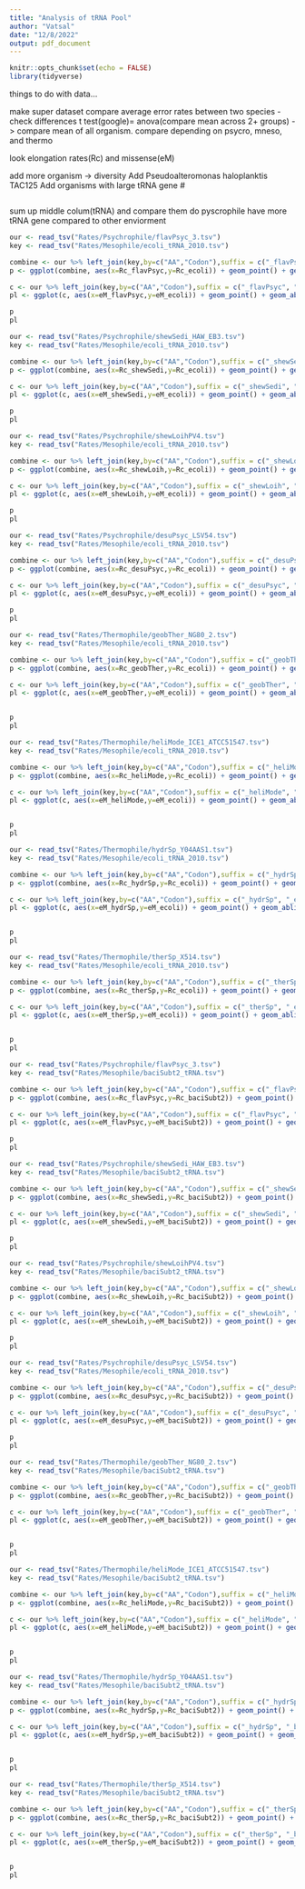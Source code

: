 ---
title: "Analysis of tRNA Pool"
author: "Vatsal"
date: "12/8/2022"
output: pdf_document
---

```{r setup, include=FALSE}
knitr::opts_chunk$set(echo = FALSE)
library(tidyverse)
```
things to do with data...

make super dataset
compare average error rates between two species - check differences
t test(google)=
anova(compare mean across 2+ groups) -> compare mean of all organism. compare depending on psycro, mneso, and thermo

look elongation rates(Rc) and missense(eM)


add more organism -> diversity
Add Pseudoalteromonas haloplanktis TAC125
Add organisms with large tRNA gene #
```{r scatter plot}

```
sum up middle colum(tRNA)
and compare them
do pyscrophile have more tRNA gene compared to other enviorment


```{r ecoli vs shewSedi(psycrophile)}


our <- read_tsv("Rates/Psychrophile/flavPsyc_3.tsv")
key <- read_tsv("Rates/Mesophile/ecoli_tRNA_2010.tsv")

combine <- our %>% left_join(key,by=c("AA","Codon"),suffix = c("_flavPsyc", "_ecoli"))
p <- ggplot(combine, aes(x=Rc_flavPsyc,y=Rc_ecoli)) + geom_point() + geom_abline(intercept = 0,slope = 1) + xlab("Elongation Rates \n flavPsyc") + ylab("Elongation Rates \n ecoli")

c <- our %>% left_join(key,by=c("AA","Codon"),suffix = c("_flavPsyc", "_ecoli"))
pl <- ggplot(c, aes(x=eM_flavPsyc,y=eM_ecoli)) + geom_point() + geom_abline(intercept = 0,slope = 1) + xlab("Missense Rates \n flavPsyc") + ylab("Missense Rates \n ecoli")

p
pl


```


```{r ecoli vs shewSedi(psycrophile)}


our <- read_tsv("Rates/Psychrophile/shewSedi_HAW_EB3.tsv")
key <- read_tsv("Rates/Mesophile/ecoli_tRNA_2010.tsv")

combine <- our %>% left_join(key,by=c("AA","Codon"),suffix = c("_shewSedi", "_ecoli"))
p <- ggplot(combine, aes(x=Rc_shewSedi,y=Rc_ecoli)) + geom_point() + geom_abline(intercept = 0,slope = 1) + xlab("Elongation Rates \n shewSedi") + ylab("Elongation Rates \n ecoli")

c <- our %>% left_join(key,by=c("AA","Codon"),suffix = c("_shewSedi", "_ecoli"))
pl <- ggplot(c, aes(x=eM_shewSedi,y=eM_ecoli)) + geom_point() + geom_abline(intercept = 0,slope = 1) + xlab("Missense Rates \n shewSedi") + ylab("Missense Rates \n ecoli")

p
pl


```



```{r ecoli vs shewLoih(psycrophile)}


our <- read_tsv("Rates/Psychrophile/shewLoihPV4.tsv")
key <- read_tsv("Rates/Mesophile/ecoli_tRNA_2010.tsv")

combine <- our %>% left_join(key,by=c("AA","Codon"),suffix = c("_shewLoih", "_ecoli"))
p <- ggplot(combine, aes(x=Rc_shewLoih,y=Rc_ecoli)) + geom_point() + geom_abline(intercept = 0,slope = 1) + xlab("Elongation Rates \n shewLoih") + ylab("Elongation Rates \n ecoli")

c <- our %>% left_join(key,by=c("AA","Codon"),suffix = c("_shewLoih", "_ecoli"))
pl <- ggplot(c, aes(x=eM_shewLoih,y=eM_ecoli)) + geom_point() + geom_abline(intercept = 0,slope = 1) + xlab("Missense Rates \n shewLoih") + ylab("Missense Rates \n ecoli")

p
pl


```

```{r ecoli vs desuPsyc(psycrophile)}


our <- read_tsv("Rates/Psychrophile/desuPsyc_LSV54.tsv")
key <- read_tsv("Rates/Mesophile/ecoli_tRNA_2010.tsv")

combine <- our %>% left_join(key,by=c("AA","Codon"),suffix = c("_desuPsyc", "_ecoli"))
p <- ggplot(combine, aes(x=Rc_desuPsyc,y=Rc_ecoli)) + geom_point() + geom_abline(intercept = 0,slope = 1) + xlab("Elongation Rates \n desuPsyc") + ylab("Elongation Rates \n ecoli")

c <- our %>% left_join(key,by=c("AA","Codon"),suffix = c("_desuPsyc", "_ecoli"))
pl <- ggplot(c, aes(x=eM_desuPsyc,y=eM_ecoli)) + geom_point() + geom_abline(intercept = 0,slope = 1) + xlab("Missense Rates \n desuPsyc") + ylab("Missense Rates \n ecoli")

p
pl


```





















```{r ecoli vs geoTher(Thermophile)}
our <- read_tsv("Rates/Thermophile/geobTher_NG80_2.tsv")
key <- read_tsv("Rates/Mesophile/ecoli_tRNA_2010.tsv")

combine <- our %>% left_join(key,by=c("AA","Codon"),suffix = c("_geobTher", "_ecoli"))
p <- ggplot(combine, aes(x=Rc_geobTher,y=Rc_ecoli)) + geom_point() + geom_abline(intercept = 0,slope = 1) + xlab("Elongation Rates \n geother") + ylab("Elongation Rates \n ecoli")

c <- our %>% left_join(key,by=c("AA","Codon"),suffix = c("_geobTher", "_ecoli"))
pl <- ggplot(c, aes(x=eM_geobTher,y=eM_ecoli)) + geom_point() + geom_abline(intercept = 0,slope = 1) + xlab("Missense Rates \n geobTher") + ylab("Missense Rates \n ecoli")


p
pl
```

```{r ecoli vs heliMode(Thermophile)}
our <- read_tsv("Rates/Thermophile/heliMode_ICE1_ATCC51547.tsv")
key <- read_tsv("Rates/Mesophile/ecoli_tRNA_2010.tsv")

combine <- our %>% left_join(key,by=c("AA","Codon"),suffix = c("_heliMode", "_ecoli"))
p <- ggplot(combine, aes(x=Rc_heliMode,y=Rc_ecoli)) + geom_point() + geom_abline(intercept = 0,slope = 1) + xlab("Elongation Rates \n heliMode") + ylab("Elongation Rates \n ecoli")

c <- our %>% left_join(key,by=c("AA","Codon"),suffix = c("_heliMode", "_ecoli"))
pl <- ggplot(c, aes(x=eM_heliMode,y=eM_ecoli)) + geom_point() + geom_abline(intercept = 0,slope = 1) + xlab("Missense Rates \n heliMode") + ylab("Missense Rates \n ecoli")


p
pl
```



```{r ecoli vs hydrSp(Thermophile)}
our <- read_tsv("Rates/Thermophile/hydrSp_Y04AAS1.tsv")
key <- read_tsv("Rates/Mesophile/ecoli_tRNA_2010.tsv")

combine <- our %>% left_join(key,by=c("AA","Codon"),suffix = c("_hydrSp", "_ecoli"))
p <- ggplot(combine, aes(x=Rc_hydrSp,y=Rc_ecoli)) + geom_point() + geom_abline(intercept = 0,slope = 1) + xlab("Elongation Rates \n hydrSp") + ylab("Elongation Rates \n ecoli")

c <- our %>% left_join(key,by=c("AA","Codon"),suffix = c("_hydrSp", "_ecoli"))
pl <- ggplot(c, aes(x=eM_hydrSp,y=eM_ecoli)) + geom_point() + geom_abline(intercept = 0,slope = 1) + xlab("Missense Rates \n hydrSp") + ylab("Missense Rates \n ecoli")


p
pl
```

```{r ecoli vs therSp(Thermophile)}
our <- read_tsv("Rates/Thermophile/therSp_X514.tsv")
key <- read_tsv("Rates/Mesophile/ecoli_tRNA_2010.tsv")

combine <- our %>% left_join(key,by=c("AA","Codon"),suffix = c("_therSp", "_ecoli"))
p <- ggplot(combine, aes(x=Rc_therSp,y=Rc_ecoli)) + geom_point() + geom_abline(intercept = 0,slope = 1) + xlab("Elongation Rates \n therSp") + ylab("Elongation Rates \n ecoli")

c <- our %>% left_join(key,by=c("AA","Codon"),suffix = c("_therSp", "_ecoli"))
pl <- ggplot(c, aes(x=eM_therSp,y=eM_ecoli)) + geom_point() + geom_abline(intercept = 0,slope = 1) + xlab("Missense Rates \n therSp") + ylab("Missense Rates \n ecoli")


p
pl
```























```{r baciSubt2 vs flavPysc(psycrophile)}


our <- read_tsv("Rates/Psychrophile/flavPsyc_3.tsv")
key <- read_tsv("Rates/Mesophile/baciSubt2_tRNA.tsv")

combine <- our %>% left_join(key,by=c("AA","Codon"),suffix = c("_flavPsyc", "_baciSubt2"))
p <- ggplot(combine, aes(x=Rc_flavPsyc,y=Rc_baciSubt2)) + geom_point() + geom_abline(intercept = 0,slope = 1) + xlab("Elongation Rates \n flavPsyc") + ylab("Elongation Rates \n baciSubt2")

c <- our %>% left_join(key,by=c("AA","Codon"),suffix = c("_flavPsyc", "_baciSubt2"))
pl <- ggplot(c, aes(x=eM_flavPsyc,y=eM_baciSubt2)) + geom_point() + geom_abline(intercept = 0,slope = 1) + xlab("Missense Rates \n flavPsyc") + ylab("Missense Rates \n baciSubt2")

p
pl


```


```{r baciSubt2 vs shewSedi(psycrophile)}


our <- read_tsv("Rates/Psychrophile/shewSedi_HAW_EB3.tsv")
key <- read_tsv("Rates/Mesophile/baciSubt2_tRNA.tsv")

combine <- our %>% left_join(key,by=c("AA","Codon"),suffix = c("_shewSedi", "_baciSubt2"))
p <- ggplot(combine, aes(x=Rc_shewSedi,y=Rc_baciSubt2)) + geom_point() + geom_abline(intercept = 0,slope = 1) + xlab("Elongation Rates \n shewSedi") + ylab("Elongation Rates \n baciSubt2")

c <- our %>% left_join(key,by=c("AA","Codon"),suffix = c("_shewSedi", "_baciSubt2"))
pl <- ggplot(c, aes(x=eM_shewSedi,y=eM_baciSubt2)) + geom_point() + geom_abline(intercept = 0,slope = 1) + xlab("Missense Rates \n shewSedi") + ylab("Missense Rates \n baciSubt2")

p
pl


```



```{r baciSubt2 vs shewLoih(psycrophile)}


our <- read_tsv("Rates/Psychrophile/shewLoihPV4.tsv")
key <- read_tsv("Rates/Mesophile/baciSubt2_tRNA.tsv")

combine <- our %>% left_join(key,by=c("AA","Codon"),suffix = c("_shewLoih", "_baciSubt2"))
p <- ggplot(combine, aes(x=Rc_shewLoih,y=Rc_baciSubt2)) + geom_point() + geom_abline(intercept = 0,slope = 1) + xlab("Elongation Rates \n shewLoih") + ylab("Elongation Rates \n baciSubt2")

c <- our %>% left_join(key,by=c("AA","Codon"),suffix = c("_shewLoih", "_baciSubt2"))
pl <- ggplot(c, aes(x=eM_shewLoih,y=eM_baciSubt2)) + geom_point() + geom_abline(intercept = 0,slope = 1) + xlab("Missense Rates \n shewLoih") + ylab("Missense Rates \n baciSubt2")

p
pl


```

```{r baciSubt2 vs desuPsyc(psycrophile)}


our <- read_tsv("Rates/Psychrophile/desuPsyc_LSV54.tsv")
key <- read_tsv("Rates/Mesophile/ecoli_tRNA_2010.tsv")

combine <- our %>% left_join(key,by=c("AA","Codon"),suffix = c("_desuPsyc", "_baciSubt2"))
p <- ggplot(combine, aes(x=Rc_desuPsyc,y=Rc_baciSubt2)) + geom_point() + geom_abline(intercept = 0,slope = 1) + xlab("Elongation Rates \n desuPsyc") + ylab("Elongation Rates \n baciSubt2")

c <- our %>% left_join(key,by=c("AA","Codon"),suffix = c("_desuPsyc", "_baciSubt2"))
pl <- ggplot(c, aes(x=eM_desuPsyc,y=eM_baciSubt2)) + geom_point() + geom_abline(intercept = 0,slope = 1) + xlab("Missense Rates \n desuPsyc") + ylab("Missense Rates \n baciSubt2")

p
pl


```





















```{r baciSubt2 vs geoTher(Thermophile)}
our <- read_tsv("Rates/Thermophile/geobTher_NG80_2.tsv")
key <- read_tsv("Rates/Mesophile/baciSubt2_tRNA.tsv")

combine <- our %>% left_join(key,by=c("AA","Codon"),suffix = c("_geobTher", "_baciSubt2"))
p <- ggplot(combine, aes(x=Rc_geobTher,y=Rc_baciSubt2)) + geom_point() + geom_abline(intercept = 0,slope = 1) + xlab("Elongation Rates \n geother") + ylab("Elongation Rates \n baciSubt2")

c <- our %>% left_join(key,by=c("AA","Codon"),suffix = c("_geobTher", "_baciSubt2"))
pl <- ggplot(c, aes(x=eM_geobTher,y=eM_baciSubt2)) + geom_point() + geom_abline(intercept = 0,slope = 1) + xlab("Missense Rates \n geobTher") + ylab("Missense Rates \n baciSubt2")


p
pl
```

```{r baciSubt2 vs geoTher(Thermophile)}
our <- read_tsv("Rates/Thermophile/heliMode_ICE1_ATCC51547.tsv")
key <- read_tsv("Rates/Mesophile/baciSubt2_tRNA.tsv")

combine <- our %>% left_join(key,by=c("AA","Codon"),suffix = c("_heliMode", "_baciSubt2"))
p <- ggplot(combine, aes(x=Rc_heliMode,y=Rc_baciSubt2)) + geom_point() + geom_abline(intercept = 0,slope = 1) + xlab("Elongation Rates \n heliMode") + ylab("Elongation Rates \n baciSubt2")

c <- our %>% left_join(key,by=c("AA","Codon"),suffix = c("_heliMode", "_baciSubt2"))
pl <- ggplot(c, aes(x=eM_heliMode,y=eM_baciSubt2)) + geom_point() + geom_abline(intercept = 0,slope = 1) + xlab("Missense Rates \n heliMode") + ylab("Missense Rates \n baciSubt2")


p
pl
```



```{r baciSubt2 vs hydrSp(Thermophile)}
our <- read_tsv("Rates/Thermophile/hydrSp_Y04AAS1.tsv")
key <- read_tsv("Rates/Mesophile/baciSubt2_tRNA.tsv")

combine <- our %>% left_join(key,by=c("AA","Codon"),suffix = c("_hydrSp", "_baciSubt2"))
p <- ggplot(combine, aes(x=Rc_hydrSp,y=Rc_baciSubt2)) + geom_point() + geom_abline(intercept = 0,slope = 1) + xlab("Elongation Rates \n hydrSp") + ylab("Elongation Rates \n baciSubt2")

c <- our %>% left_join(key,by=c("AA","Codon"),suffix = c("_hydrSp", "_baciSubt2"))
pl <- ggplot(c, aes(x=eM_hydrSp,y=eM_baciSubt2)) + geom_point() + geom_abline(intercept = 0,slope = 1) + xlab("Missense Rates \n hydrSp") + ylab("Missense Rates \n baciSubt2")


p
pl
```

```{r baciSubt2 vs therSp(Thermophile)}
our <- read_tsv("Rates/Thermophile/therSp_X514.tsv")
key <- read_tsv("Rates/Mesophile/baciSubt2_tRNA.tsv")

combine <- our %>% left_join(key,by=c("AA","Codon"),suffix = c("_therSp", "_baciSubt2"))
p <- ggplot(combine, aes(x=Rc_therSp,y=Rc_baciSubt2)) + geom_point() + geom_abline(intercept = 0,slope = 1) + xlab("Elongation Rates \n therSp") + ylab("Elongation Rates \n baciSubt2")

c <- our %>% left_join(key,by=c("AA","Codon"),suffix = c("_therSp", "_baciSubt2"))
pl <- ggplot(c, aes(x=eM_therSp,y=eM_baciSubt2)) + geom_point() + geom_abline(intercept = 0,slope = 1) + xlab("Missense Rates \n therSp") + ylab("Missense Rates \n baciSubt2")


p
pl
```






